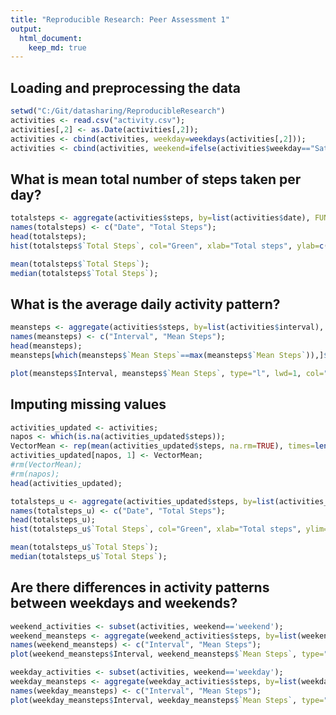 ```yaml
---
title: "Reproducible Research: Peer Assessment 1"
output: 
  html_document:
    keep_md: true
---
```


## Loading and preprocessing the data
```r
setwd("C:/Git/datasharing/ReproducibleResearch")
activities <- read.csv("activity.csv");
activities[,2] <- as.Date(activities[,2]);
activities <- cbind(activities, weekday=weekdays(activities[,2]));
activities <- cbind(activities, weekend=ifelse(activities$weekday=="Saturday" | activities$weekday=="Sunday", "weekend", "weekday"));
```

## What is mean total number of steps taken per day?
```r
totalsteps <- aggregate(activities$steps, by=list(activities$date), FUN=sum, na.rm=TRUE);
names(totalsteps) <- c("Date", "Total Steps");
head(totalsteps);
hist(totalsteps$`Total Steps`, col="Green", xlab="Total steps", ylab=c(0, 30), main="Total number of steps taken each day");

mean(totalsteps$`Total Steps`);
median(totalsteps$`Total Steps`);
```

## What is the average daily activity pattern?
```r
meansteps <- aggregate(activities$steps, by=list(activities$interval), FUN=mean, na.rm=TRUE);
names(meansteps) <- c("Interval", "Mean Steps");
head(meansteps);
meansteps[which(meansteps$`Mean Steps`==max(meansteps$`Mean Steps`)),]$Interval

plot(meansteps$Interval, meansteps$`Mean Steps`, type="l", lwd=1, col="brown", xlab="Interval", ylab="Mean Steps", main="Mean Steps in a day");
```

## Imputing missing values
```r
activities_updated <- activities; 
napos <- which(is.na(activities_updated$steps));
VectorMean <- rep(mean(activities_updated$steps, na.rm=TRUE), times=length(napos));
activities_updated[napos, 1] <- VectorMean;
#rm(VectorMean);
#rm(napos);
head(activities_updated);

totalsteps_u <- aggregate(activities_updated$steps, by=list(activities_updated$date), FUN=sum, na.rm=TRUE);
names(totalsteps_u) <- c("Date", "Total Steps");
head(totalsteps_u);
hist(totalsteps_u$`Total Steps`, col="Green", xlab="Total steps", ylim=c(0, 40), main="Total number of steps taken each day");

mean(totalsteps_u$`Total Steps`);
median(totalsteps_u$`Total Steps`);
```

## Are there differences in activity patterns between weekdays and weekends?
```r
weekend_activities <- subset(activities, weekend=='weekend');
weekend_meansteps <- aggregate(weekend_activities$steps, by=list(weekend_activities$interval), FUN=mean, na.rm=TRUE);
names(weekend_meansteps) <- c("Interval", "Mean Steps");
plot(weekend_meansteps$Interval, weekend_meansteps$`Mean Steps`, type="l", lwd=1, col="brown", xlab="Interval", ylab="Mean Steps", main="Mean Steps in a Weekend");

weekday_activities <- subset(activities, weekend=='weekday');
weekday_meansteps <- aggregate(weekday_activities$steps, by=list(weekday_activities$interval), FUN=mean, na.rm=TRUE);
names(weekday_meansteps) <- c("Interval", "Mean Steps");
plot(weekday_meansteps$Interval, weekday_meansteps$`Mean Steps`, type="l", lwd=1, col="brown", xlab="Interval", ylab="Mean Steps", main="Mean Steps in a Weekday");
```
